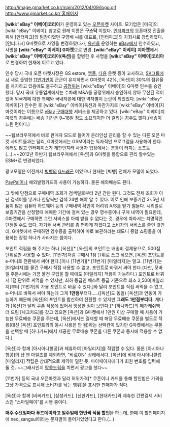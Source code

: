 http://image.gmarket.co.kr/main/2012/04/09/logo.gif
[[http://www.gmarket.co.kr/ 홈페이지]]


'''[wiki:"eBay" 이베이]코리아'''가 운영하고 있는 [[오픈마켓]] 사이트. 모기업은 [미국]의 [wiki:"eBay" 이베이]. 참고로 원래 이름은 '''구스닥''' 이었다. [[인터파크]]의 오픈마켓 진출을 위해 [인터파크]의 팀장이었던 구영배 씨를 대표로, [인터파크]의 자회사로 창립하였다. [인터파크] G마켓으로 사명을 변경하였다가, [[옥션]]을 운영하는 [[eBay]]에서 인수하였고, 사명을 '''[wiki:"eBay" 이베이] G마켓'''으로 변경. '''[wiki:"eBay" 이베이] 지마켓'''에서 '''[wiki:"eBay" 이베이]코리아(옥션)'''을 합병한 후 사명을 '''[wiki:"eBay" 이베이]코리아'''로 변경하여 현재에 이르고 있다.

인수 당시 국내 오픈 마켓시장은 GS estore, [[엠플]], [[다음]] 온켓 등이 고사하고, [[SK그룹]]에서 새로 출범한 [[11번가]]만이 근근이 유지하면서 G마켓이 42%, [옥션]이 30%의 점유율을 차지하고 있음에도 불구하고 [[공정위]]는 [wiki:"eBay" 이베이]의 G마켓 인수를 승인했다. 당시 국내 유통업계에서는 수차례 M&A를 공정위에서 승인하지 않아 무산된 적이 있어 외국계에 대한 특혜와 국내자본에 대한 역차별이 논란이 되었었다.
[wiki:"eBay" 이베이]가 인수한 후 [wiki:"eBay" 이베이]옥션과 마찬가지로 [wiki:"eBay" 이베이]지마켓이라는 이름으로 [[eBay]] [[구매대행]] 서비스를 제공하고 있다.
[wiki:"eBay" 이베이]지마켓의 경우에는 배송 기간은 9~18일 정도 소요되지만 더 걸리는 경우도 많다.(배송이 느린 편이다.)

~~웹브라우저에서 바로 판매자 모드로 들어가 온라인샵 관리를 할 수 있는 다른 오픈 마켓 사이트들과는 달리, G마켓에서는 GSM이라는 독자적인 프로그램을 사용해야 한다. 에러도 많고 인터페이스가 개판인지라 사용자 입장에서는 분통이 터지는 소프트(…).~~2012년 하반기 웹브라우져에서 [옥션]과 G마켓을 통합으로 관리 할수있는 ESM+로 변경되었다.

광고모델은 이전까지 [[빅뱅]]의 [[G드래곤]] 이었으나 현재는 [빅뱅] 전체가 모델이 되었다.

[[PayPal]]이나 해외발행카드의 사용이 가능하다. 물론 해외배송도 된다.

그 밖에 단점으로 구매내역 조회가 검색일로부터 2년 간만 된다. 그것도 전체 조회가 아닌 검색어를 넣거나 한달씩만 검색 24번 해야 알 수 있다. 이로 인해 보증기간 3~5년 제품이 많은 컴퓨터 하드웨어 등의 구매내역 확인이 어려워 A/S를 받기 힘들다. 시리얼로 보증기간을 산정할때 애매한 기간에 걸쳐 있는 경우 영수증이나 구매 내역이 필요한데, G마켓에서 구매하면 그런 서비스를 아예 받을 수 없다는 것. 경우에 따라서는 치명적인 단점일 수도 있다. 자기들 서버 관리를 좀 편하게 하겠다고 소비자의 서비스를 줄인 것인데, G마켓에서 구매하면 영수증을 출력하여 따로 보관하라는 태도니 종합 쇼핑몰을 이용하는 장점 하나가 사라지는 셈이다.

포인트 적립을 해 주기는 하나 [옥션][* [옥션]의 포인트는 배송비 결제용으로, 500점 단위로만 사용할 수 있다. [11번가]처럼 구매시 1점 단위로 쓰고 싶으면, [옥션] 포인트를 e-머니로 전환해서 써야 한다.]이나 [11번가][* [11번가] [마일리지]는 말고. [11번가]는 [마일리지]를 물건 구매시 직접 사용할 수 없고, 포인트로 바꿔서 써야 한다.(다만, 모바일 주문시에는 가끔 물건 구입을 할 때에도 [마일리지] 적용이 가능하다.) 포인트로 바꿔서 1점 단위로 써먹을 수 있지만, 최하 등급인 베스트 등급 기준으로 최소 2,500[마일리지]부터 [11번가]의 가용 포인트로 바꿀 수 있다.]와 달리 포인트를 직접 써먹을 수 없고, e-머니로 바꿔서 써야 하는데 그게 '''1만점'''부터다.....([옥션]도 동일) [옥션]과 연동이 가능하기 때문에 [옥션]의 포인트를 합산하여 전환할 수 있지만  '''그래도 1만점부터다.''' 게다가 [옥션]과 달리 쿠폰 적용에 있어서 엉성한 점이 보인다.[* [하나카드]의 메가캐쉬백 더 드림 [체크카드]를 갖고 있으면 [옥션]과 G마켓에서 1만원 이상 구매할 때 사용이 가능한 무료배송 쿠폰을 주는데, [옥션]에서는 결제할 때 해당 무료배송 쿠폰을 별도로 적용(대신 [옥션] 포인트와의 동시 사용은 안 됨)하는 선택칸이 있지만 G마켓에서는 쿠폰을 선택할 때 [하나카드]에서 제공한 무료배송 쿠폰을 다른 쿠폰과 동시에 적용할 수 없다.]

[옥션]과 함께 [아시아나항공]과 제휴하여 [마일리지]를 적립할 수 있다. 물론 [아시아나항공]의 샵 앤 마일즈를 제외하면, "바로ON" 상태에서다. [옥션]에 비해 아시아나클럽 [마일리지] 적립은 상대적으로 제약이 덜한 듯. 마이페이지에다가 회원 번호를 입력해 둘 것. ~~그래서인지 [[땅콩 회항|땅콩드립]]을 치면서 광고를 했다~~

[11번가] 등의 국내 오픈마켓과 달리 허위가격[* 쿠폰이나 카드를 통해 할인받은 가격을 그냥 가격으로 표시해 소비자를 낚는 행위]을 표시한 판매자가 적다.

[옥션]과 함께 [비씨카드], [삼성카드], [신한카드], [현대카드]와 제휴한 간편결제 서비스인 "스마일페이"를 시행 중이다.

'''매주 수요일마다 푸드데이라고 일주일에 한번씩 식품 할인'''을 하는데, 한때 이 할인페이지에 neo_sangsul이라는 문자열이 들어가있었다고 한다.(...) 
